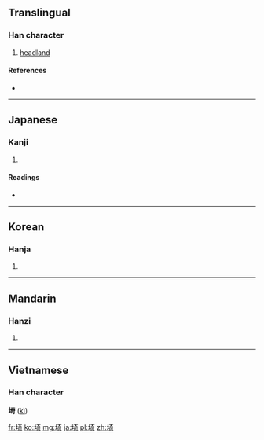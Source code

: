 {{also|崎}}
==Translingual==

===Han character===
{{Han char|rn=32|rad=土|as=08|sn=11|four=4412<sub>1</sub>|canj=土大一口 (GKMR)|ids=⿰[[土]][[奇]]}}

# [[headland]]

====References====
* {{Han ref|kx=0231.170|dkj=05201|dj=0468.090|hdz=10452.010|uh=57FC|ud=22524|bh=D4C3|bd=54467}}

----

==Japanese==

===Kanji===
{{ja-kanji|grade=|rs=土08}}

# {{defn|lang=ja|sort=土08}}

====Readings====
* {{ja-readings|on=[[き]] (ki)|kun=[[さき]] (saki)}}

----

==Korean==

===Hanja===
{{ko-hanja|hangeul=기|rv=gi|mr=ki}}

# {{defn|lang=ko|sort=土08}}

----

==Mandarin==

===Hanzi===
{{cmn-hanzi|pin=[[qí]] ([[qi2]])|wg=ch'i<sup>2</sup>}}

# {{defn|lang=cmn|sort=土08}}

----

==Vietnamese==
===Han character===
'''埼''' ([[kì]])

[[fr:埼]]
[[ko:埼]]
[[mg:埼]]
[[ja:埼]]
[[pl:埼]]
[[zh:埼]]